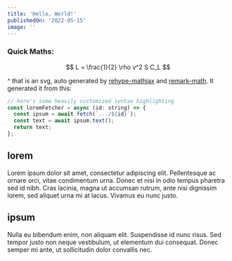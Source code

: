 ```yaml
---
title: 'Hello, World!'
publishedOn: '2022-05-15'
image: ''
---
```


### Quick Maths:

$$
L = \frac{1}{2} \rho v^2 S C_L
$$

^ that is an svg, auto generated by [rehype-mathjax](https://github.com/remarkjs/remark-math/tree/main/packages/rehype-mathjax) and [remark-math](https://github.com/remarkjs/remark-math/tree/main). It generated it from this:



```js
// here's some heavily customized syntax highlighting
const loremFetcher = async (id: string) => {
  const ipsum = await fetch(`.../${id}`);
  const text = await ipsum.text();
  return text;
};
```

## lorem

Lorem ipsum dolor sit amet, consectetur adipiscing elit. Pellentesque ac ornare orci, vitae condimentum urna. Donec et nisi in odio tempus pharetra sed id nibh. Cras lacinia, magna ut accumsan rutrum, ante nisi dignissim lorem, sed aliquet urna mi at lacus. Vivamus eu nunc justo.

## ipsum

Nulla eu bibendum enim, non aliquam elit. Suspendisse id nunc risus. Sed tempor justo non neque vestibulum, ut elementum dui consequat. Donec semper mi ante, ut sollicitudin dolor convallis nec.
